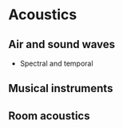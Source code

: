 # Acoustics

## Air and sound waves

-   Spectral and temporal

## Musical instruments

## Room acoustics
